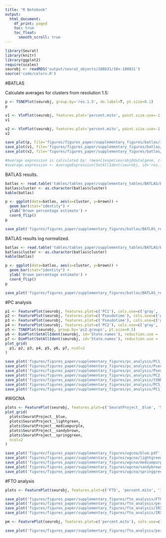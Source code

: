 ```yaml
---
title: "R Notebook"
output:
  html_document:
    df_print: paged
    toc: true
    toc_float: 
      smooth_scroll: true
---
```


```r
library(Seurat)
library(knitr)
library(ggplot2)
require(scales)
seurobj <- readRDS('output/seurat_objects/180831/10x-180831')
source('code/colors.R')
```

#BATLAS

Calculate averages for clusters from resolution 1.5:

```r
p <- TSNEPlot(seurobj, group.by='res.1.5', do.label=T, pt.size=0.1)
p
```

```r
v1 <- VlnPlot(seurobj, features.plot='percent.mito', point.size.use=-1, group.by='res.1.5')
v1
```

```r
v2 <- VlnPlot(seurobj, features.plot='percent.mito', point.size.use=-1, group.by='res.1.5', y.max=0.2)
v2
```


```r
save_plot(p, file='figures/figures_paper/supplementary_figures/batlas/10x-180831_tsne_res.1.5.pdf', base_width=5, base_height=4)
save_plot(v1, file='figures/figures_paper/supplementary_figures/batlas/10x-180831_vlnplot_percent.mito_clustering.1.5.pdf', base_width=12, base_height=10)
save_plot(v2, file='figures/figures_paper/supplementary_figures/batlas/10x-180831_vlnplot_percent.mito_clustering.1.5_y-cutoff-0.2.pdf', base_width=12, base_height=4)
```

```r
#Average expression is calculated by: (mean(1expm(seurobj@data[gene, cluster])))
#average.expression <- AverageExpression(SetAllIdent(seurobj, id='res.1.5'))
```

BATLAS results.

```r
batlas <- read.table('tables/tables_paper/supplementary_tables/BATLAS/BATLAS.txt', header=T, sep='\t')
batlas$cluster <- as.character(batlas$cluster)
kable(batlas)
```

```r
p <- ggplot(data=batlas, aes(x=cluster, y=brown)) +
  geom_bar(stat="identity") +
  ylab('Brown percentage estimate') +
  coord_flip()
p
```

```r
save_plot('figures/figures_paper/supplementary_figures/batlas/BATLAS_results.pdf', p, base_height=6, base_width=12)
```

BATLAS results log normalized.

```r
batlas <- read.table('tables/tables_paper/supplementary_tables/BATLAS/BATLAS_log_normalized.txt', header=T, sep='\t')
batlas$cluster <- as.character(batlas$cluster)
kable(batlas)
```

```r
p <- ggplot(data=batlas, aes(x=cluster, y=brown)) +
  geom_bar(stat="identity") +
  ylab('Brown percentage estimate') +
  coord_flip()
p
```

```r
save_plot('figures/figures_paper/supplementary_figures/batlas/BATLAS_results_log-normalized.pdf', p, base_height=6, base_width=12)
```


#PC analysis


```r
p1 <- FeaturePlot(seurobj, features.plot=c('PC1'), cols.use=c('gray', 'blue'), no.legend=F, do.return=T)[['PC1']]
p2 <- FeaturePlot(seurobj, features.plot=c('Pseudotime'), cols.use=c('gray', 'blue'), no.legend=F, do.return=T)[['Pseudotime']]
p3 <- FeaturePlot(seurobj, features.plot=c('Pseudotime'), cols.use=c('gray', 'blue'), no.legend=F, min.cutoff=30, do.return=T)[['Pseudotime']]
p4 <- FeaturePlot(seurobj, features.plot=c('PC2'), cols.use=c('gray', 'blue'), no.legend=F, do.return=T)[['PC2']]
p5 <- TSNEPlot(seurobj, group.by='pc2.groups', pt.size=0.5)
p6 <- DimPlot(SetAllIdent(seurobj, id='State.names'), reduction.use = 'pca', dim.1=5, dim.2=2, cols.use=colors.states.names)
p7 <- DimPlot(SetAllIdent(seurobj, id='State.names'), reduction.use = 'pca', dim.1=1, dim.2=2, cols.use=colors.states.names)
plot_grid(
  p1, p2, p3, p4, p5, p6, p7, ncol=2
)
```

```r
save_plot('figures/figures_paper/supplementary_figures/pc_analysis/PC1_featureplot.pdf', p1, base_width=6, base_height=4.5)
save_plot('figures/figures_paper/supplementary_figures/pc_analysis/Pseudotime_featureplot.pdf', p2, base_width=6, base_height=4.5)
save_plot('figures/figures_paper/supplementary_figures/pc_analysis/Pseudotime_featureplot_min.cutoff30.pdf', p1, base_width=6, base_height=4.5)
save_plot('figures/figures_paper/supplementary_figures/pc_analysis/PC2_featureplot.pdf', p4, base_width=6, base_height=4.5)
save_plot('figures/figures_paper/supplementary_figures/pc_analysis/tSNE_top10percentPC2.pdf', p5, base_width=6, base_height=4.5)
save_plot('figures/figures_paper/supplementary_figures/pc_analysis/PC5_PC2.pdf', p6, base_width=6, base_height=4.5)
save_plot('figures/figures_paper/supplementary_figures/pc_analysis/PC1_PC2.pdf', p7, base_width=6, base_height=4.5)
```

#WGCNA 

```r
plots <- FeaturePlot(seurobj, features.plot=c('SeuratProject__blue', 'SeuratProject__lightgreen', 'SeuratProject__mediumpurple', 'SeuratProject__sandybrown', 'SeuratProject__springgreen'), cols.use=c('gray', 'blue'), no.legend=F, do.return=T)
plot_grid(
  plots$SeuratProject__blue,
  plots$SeuratProject__lightgreen,
  plots$SeuratProject__mediumpurple,
  plots$SeuratProject__sandybrown,
  plots$SeuratProject__springgreen,
  ncol=2
)
```

```r
save_plot('figures/figures_paper/supplementary_figures/wgcna/blue.pdf', plots$SeuratProject__blue, base_width=6, base_height=4)
save_plot('figures/figures_paper/supplementary_figures/wgcna/lightgreen.pdf', plots$SeuratProject__lightgreen, base_width=6, base_height=4)
save_plot('figures/figures_paper/supplementary_figures/wgcna/mediumpurple.pdf', plots$SeuratProject__mediumpurple, base_width=6, base_height=4)
save_plot('figures/figures_paper/supplementary_figures/wgcna/sandybrown.pdf', plots$SeuratProject__sandybrown, base_width=6, base_height=4)
save_plot('figures/figures_paper/supplementary_figures/wgcna/springgreen.pdf', plots$SeuratProject__springgreen, base_width=6, base_height=4)
```

#FTO analysis

```r
plots <- FeaturePlot(seurobj, features.plot=c('FTO', 'percent.mito', 'IRX3', 'IRX5'), cols.use=c('gray', 'blue'), no.legend=F, do.return=T)
```

```r
save_plot('figures/figures_paper/supplementary_figures/fto_analysis/FTO_featureplot.pdf', plots$FTO, base_width=6, base_height=4.5)
save_plot('figures/figures_paper/supplementary_figures/fto_analysis/percent.mito_featureplot.pdf', plots$percent.mito, base_width=6, base_height=4.5)
save_plot('figures/figures_paper/supplementary_figures/fto_analysis/IRX3_featureplot.pdf', plots$IRX3, base_width=6, base_height=4.5)
save_plot('figures/figures_paper/supplementary_figures/fto_analysis/IRX5_featureplot.pdf', plots$IRX5, base_width=6, base_height=4.5)
```

```r
pm <- FeaturePlot(seurobj, features.plot=c('percent.mito'), cols.use=c('gray', 'blue'), no.legend=F, do.return=T, max.cutoff = 0.2)[['percent.mito']]
```

```r
save_plot('figures/figures_paper/supplementary_figures/fto_analysis/percent.mito_featureplot_max.cutoff0.2.pdf', plots$percent.mito, base_width=6, base_height=4.5)
```

